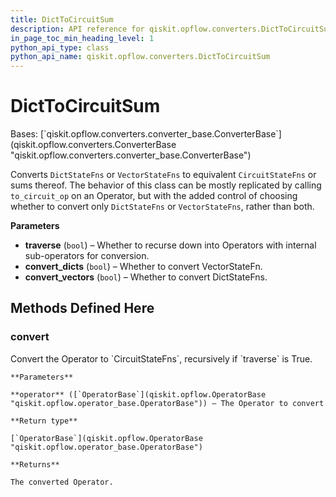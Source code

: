 ```yaml
---
title: DictToCircuitSum
description: API reference for qiskit.opflow.converters.DictToCircuitSum
in_page_toc_min_heading_level: 1
python_api_type: class
python_api_name: qiskit.opflow.converters.DictToCircuitSum
---
```


# DictToCircuitSum

<Class id="qiskit.opflow.converters.DictToCircuitSum" isDedicatedPage={true} github="https://github.com/qiskit/qiskit/tree/stable/0.22/qiskit/opflow/converters/dict_to_circuit_sum.py" signature="DictToCircuitSum(traverse=True, convert_dicts=True, convert_vectors=True)" modifiers="class">
  Bases: [`qiskit.opflow.converters.converter_base.ConverterBase`](qiskit.opflow.converters.ConverterBase "qiskit.opflow.converters.converter_base.ConverterBase")

  Converts `DictStateFns` or `VectorStateFns` to equivalent `CircuitStateFns` or sums thereof. The behavior of this class can be mostly replicated by calling `to_circuit_op` on an Operator, but with the added control of choosing whether to convert only `DictStateFns` or `VectorStateFns`, rather than both.

  **Parameters**

  *   **traverse** (`bool`) – Whether to recurse down into Operators with internal sub-operators for conversion.
  *   **convert\_dicts** (`bool`) – Whether to convert VectorStateFn.
  *   **convert\_vectors** (`bool`) – Whether to convert DictStateFns.

  ## Methods Defined Here

  ### convert

  <Function id="qiskit.opflow.converters.DictToCircuitSum.convert" signature="DictToCircuitSum.convert(operator)">
    Convert the Operator to `CircuitStateFns`, recursively if `traverse` is True.

    **Parameters**

    **operator** ([`OperatorBase`](qiskit.opflow.OperatorBase "qiskit.opflow.operator_base.OperatorBase")) – The Operator to convert

    **Return type**

    [`OperatorBase`](qiskit.opflow.OperatorBase "qiskit.opflow.operator_base.OperatorBase")

    **Returns**

    The converted Operator.
  </Function>
</Class>

